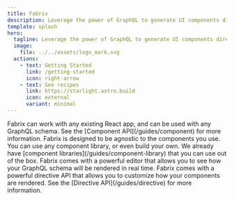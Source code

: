 ```yaml
---
title: Fabrix 
description: Leverage the power of GraphQL to generate UI components directly from your schema.
template: splash
hero:
  tagline: Leverage the power of GraphQL to generate UI components directly from your schema.
  image:
    file: ../../assets/logo_mark.svg
  actions:
    - text: Getting Started 
      link: /getting-started
      icon: right-arrow
    - text: See recipes 
      link: https://starlight.astro.build
      icon: external
      variant: minimal
---
```



<CardGrid stagger>
	<Card title="Works with your existing app" icon="download" >
    Fabrix can work with any existing React app, and can be used with any GraphQL schema.
    See the [Component API](/guides/component) for more information.
	</Card>
	<Card title="Bring your own component" icon="seti:react">
    Fabrix is designed to be agnostic to the components you use. You can use any component library, or even build your own.
    We already have [component libraries](/guides/component-library) that you can use out of the box.
	</Card>
  <Card title="Fabrix editor" icon="pen">
    Fabrix comes with a powerful editor that allows you to see how your GraphQL schema will be rendered in real time.
  </Card>
  <Card title="Directive API" icon="seti:graphql">
    Fabrix comes with a powerful directive API that allows you to customize how your components are rendered.
    See the [Directive API](/guides/directive) for more information.
  </Card>
</CardGrid>
